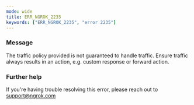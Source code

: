 ```yaml
---
mode: wide
title: ERR_NGROK_2235
keywords: ["ERR_NGROK_2235", "error 2235"]
---
```


### Message

The traffic policy provided is not guaranteed to handle traffic. Ensure traffic always results in an action, e.g. custom response or forward action.

### Further help

If you're having trouble resolving this error, please reach out to [support@ngrok.com](mailto:support@ngrok.com?subject=Help%20with%20ERR_NGROK_2235)
